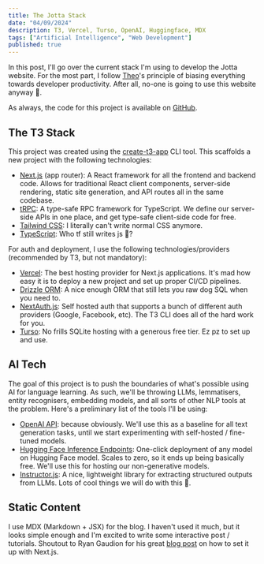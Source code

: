 ```yaml
---
title: The Jotta Stack
date: "04/09/2024"
description: T3, Vercel, Turso, OpenAI, Huggingface, MDX
tags: ["Artificial Intelligence", "Web Development"]
published: true
---
```


In this post, I'll go over the current stack I'm using to develop the Jotta website. For the most part, I follow [Theo](https://www.youtube.com/@t3dotgg)'s principle of biasing everything towards developer productivity. After all, no-one is going to use this website anyway 🤠.

As always, the code for this project is available on [GitHub](https://github.com/wantpinow/jotta-spanish).

## The T3 Stack

This project was created using the [create-t3-app](https://create.t3.gg/en/introduction) CLI tool. This scaffolds a new project with the following technologies:

- [Next.js](https://nextjs.org/) (app router): A React framework for all the frontend and backend code. Allows for traditional React client components, server-side rendering, static site generation, and API routes all in the same codebase.
- [tRPC](https://trpc.io/): A type-safe RPC framework for TypeScript. We define our server-side APIs in one place, and get type-safe client-side code for free.
- [Tailwind CSS](https://tailwindcss.com/): I literally can't write normal CSS anymore.
- [TypeScript](https://www.TypeScriptlang.org/): Who tf still writes js 🥴?

For auth and deployment, I use the following technologies/providers (recommended by T3, but not mandatory):

- [Vercel](https://vercel.com/): The best hosting provider for Next.js applications. It's mad how easy it is to deploy a new project and set up proper CI/CD pipelines.
- [Drizzle ORM](https://orm.drizzle.team/): A nice enough ORM that still lets you raw dog SQL when you need to.
- [NextAuth.js](https://next-auth.js.org/): Self hosted auth that supports a bunch of different auth providers (Google, Facebook, etc). The T3 CLI does all of the hard work for you.
- [Turso](https://turso.tech/): No frills SQLite hosting with a generous free tier. Ez pz to set up and use.

## AI Tech

The goal of this project is to push the boundaries of what's possible using AI for language learning. As such, we'll be throwing LLMs, lemmatisers, entity recognisers, embedding models, and all sorts of other NLP tools at the problem. Here's a preliminary list of the tools I'll be using:

- [OpenAI API](https://platform.openai.com/docs/introduction): because obviously. We'll use this as a baseline for all text generation tasks, until we start experimenting with self-hosted / fine-tuned models.
- [Hugging Face Inference Endpoints](https://huggingface.co/inference-endpoints): One-click deployment of any model on Hugging Face model. Scales to zero, so it ends up being basically free. We'll use this for hosting our non-generative models.
- [Instructor.js](https://github.com/instructor-ai/instructor-js): A nice, lightweight library for extracting structured outputs from LLMs. Lots of cool things we will do with this 👀.

## Static Content

I use MDX (Markdown + JSX) for the blog. I haven't used it much, but it looks simple enough and I'm excited to write some interactive post / tutorials. Shoutout to Ryan Gaudion for his great [blog post](https://gaudion.dev/blog/nextjs-mdx-blog) on how to set it up with Next.js.
